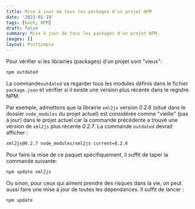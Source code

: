 ```yaml
---
title: Mise à jour de tous les packages d'un projet NPM
date: '2023-01-19'
tags: [bash, NPM]
draft: false
summary: Mise à jour de tous les packages d'un projet NPM.
images: []
layout: PostSimple
---
```


Pour vérifier si les librairies (packages) d'un projet sont "vieux":

```bash
npm outdated
```

La commande`outdated` va regarder tous les modules définis dans le fichier `package.json` et vérifier si il existe une version plus récente dans le registre NPM.

Par exemple, admettons que la librairie `xml2js` version _0.2.6_ (situé dans le dossier `node_modules` du projet actuel) est considérée comme "vieille" (pas à jour) dans le projet actuel car la commande précédente a trouvé une version de `xml2js` plus récente _0.2.7_.
La commande `outdated` devrait afficher :

```bash
xml2js@0.2.7 node_modules/xml2js current=0.2.6
```

Pour faire la mise de ce paquet spécifiquement, il suffit de taper la commande suivante:

```bash
npm update xml2js
```

Ou sinon, pour ceux qui aiment prendre des risques dans la vie, on peut aussi faire une mise à jour de toutes les dépendances.
Il suffit de lancer :

```bash
npm update
```
